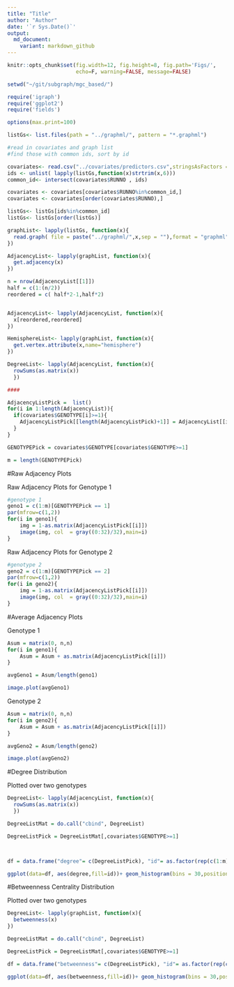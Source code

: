 ```yaml
---
title: "Title"
author: "Author"
date: '`r Sys.Date()`'
output:
  md_document: 
    variant: markdown_github
---
```


```r
knitr::opts_chunk$set(fig.width=12, fig.height=8, fig.path='Figs/',
                      echo=F, warning=FALSE, message=FALSE)
```


```r
setwd("~/git/subgraph/mgc_based/")

require('igraph')
require('ggplot2')
require('fields')

options(max.print=100)

listGs<- list.files(path = "../graphml/", pattern = "*.graphml")

#read in covariates and graph list
#find those with common ids, sort by id

covariates<- read.csv("../covariates/predictors.csv",stringsAsFactors = F)
ids <- unlist( lapply(listGs,function(x)strtrim(x,6)))
common_id<- intersect(covariates$RUNNO , ids)

covariates <- covariates[covariates$RUNNO%in%common_id,]
covariates <- covariates[order(covariates$RUNNO),]  

listGs<- listGs[ids%in%common_id]
listGs<- listGs[order(listGs)]

graphList<- lapply(listGs, function(x){
  read.graph( file = paste("../graphml/",x,sep = ""),format = "graphml")
})

AdjacencyList<- lapply(graphList, function(x){
  get.adjacency(x)
})

n = nrow(AdjacencyList[[1]])
half = c(1:(n/2))
reordered = c( half*2-1,half*2)


AdjacencyList<- lapply(AdjacencyList, function(x){
  x[reordered,reordered]
})

HemisphereList<- lapply(graphList, function(x){
  get.vertex.attribute(x,name="hemisphere")
})

DegreeList<- lapply(AdjacencyList, function(x){
  rowSums(as.matrix(x))
  })

####

AdjacencyListPick =  list()
for(i in 1:length(AdjacencyList)){
  if(covariates$GENOTYPE[i]>=1){
    AdjacencyListPick[[length(AdjacencyListPick)+1]] = AdjacencyList[[i]]
  }
}

GENOTYPEPick = covariates$GENOTYPE[covariates$GENOTYPE>=1]

m = length(GENOTYPEPick)
```


#Raw Adjacency Plots

Raw Adjacency Plots for Genotype 1

```r


#genotype 1
geno1 = c(1:m)[GENOTYPEPick == 1]
par(mfrow=c(1,2))
for(i in geno1){
    img = 1-as.matrix(AdjacencyListPick[[i]])
    image(img, col  = gray((0:32)/32),main=i)
}

```


Raw Adjacency Plots for Genotype 2

```r
#genotype 2
geno2 = c(1:m)[GENOTYPEPick == 2]
par(mfrow=c(1,2))
for(i in geno2){
    img = 1-as.matrix(AdjacencyListPick[[i]])
    image(img, col  = gray((0:32)/32),main=i)
}


```


#Average Adjacency Plots

Genotype 1

```r

Asum = matrix(0, n,n)
for(i in geno1){
    Asum = Asum + as.matrix(AdjacencyListPick[[i]])
}

avgGeno1 = Asum/length(geno1)

image.plot(avgGeno1)

```
Genotype 2

```r



Asum = matrix(0, n,n)
for(i in geno2){
    Asum = Asum + as.matrix(AdjacencyListPick[[i]])
}

avgGeno2 = Asum/length(geno2)

image.plot(avgGeno2)


```


#Degree Distribution

Plotted over two genotypes

```r

DegreeList<- lapply(AdjacencyList, function(x){
  rowSums(as.matrix(x))
  })

DegreeListMat = do.call("cbind", DegreeList)

DegreeListPick = DegreeListMat[,covariates$GENOTYPE>=1]



df = data.frame("degree"= c(DegreeListPick), "id"= as.factor(rep(c(1:m),each=n)),"genotype"= as.factor(rep(GENOTYPEPick,each=n)))

ggplot(data=df, aes(degree,fill=id))+ geom_histogram(bins = 30,position = "identity",alpha=0.5)+ theme_bw()+facet_grid(~genotype)

```


#Betweenness Centrality Distribution

Plotted over two genotypes

```r


DegreeList<- lapply(graphList, function(x){
  betweenness(x)
})

DegreeListMat = do.call("cbind", DegreeList)

DegreeListPick = DegreeListMat[,covariates$GENOTYPE>=1]

df = data.frame("betweenness"= c(DegreeListPick), "id"= as.factor(rep(c(1:m),each=n)),"genotype"= as.factor(rep(GENOTYPEPick,each=n)))

ggplot(data=df, aes(betweenness,fill=id))+ geom_histogram(bins = 30,position = "identity",alpha=0.5)+ theme_bw()+facet_grid(~genotype)

```